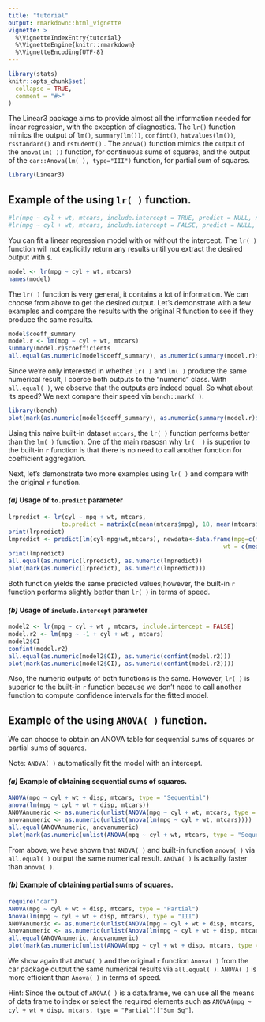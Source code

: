 ```yaml
---
title: "tutorial"
output: rmarkdown::html_vignette
vignette: >
  %\VignetteIndexEntry{tutorial}
  %\VignetteEngine{knitr::rmarkdown}
  %\VignetteEncoding{UTF-8}
---
```


```r
library(stats)
knitr::opts_chunk$set(
  collapse = TRUE,
  comment = "#>"
)
```

The Linear3 package aims to provide almost all the information needed for linear regression, with the exception of diagnostics. The `lr()` function mimics the output of `lm()`, `summary(lm())`, `confint()`, `hatvalues(lm())`, `rsstandard()` and `rstudent()` . The `anova()` function mimics the output of the `anova(lm( ))` function, for continuous sums of squares, and the output of the `car::Anova(lm( ), type="III")` function, for partial sum of squares.

```r
library(Linear3)
```

## Example of the using `lr( )` function. 

```r
#lr(mpg ~ cyl + wt, mtcars, include.intercept = TRUE, predict = NULL, na.action = 'omit')
#lr(mpg ~ cyl + wt, mtcars, include.intercept = FALSE, predict = NULL, na.action = 'impute')
```

You can fit a linear regression model with or without the intercept. The `lr( )` function will not explicitly return any results until you extract the desired output with `$`. 

```r
model <- lr(mpg ~ cyl + wt, mtcars)
names(model)
```

The `lr( )` function is very general, it contains a lot of information. We can choose from above to get the desired output. Let's demonstrate with a few examples and compare the results with the original R function to see if they produce the same results. 

```r
model$coeff_summary
model.r <- lm(mpg ~ cyl + wt, mtcars)
summary(model.r)$coefficients
all.equal(as.numeric(model$coeff_summary), as.numeric(summary(model.r)$coefficients))
```

Since we're only interested in whether `lr( )` and `lm( )` produce the same numerical result, I coerce both outputs to the "numeric" class. With `all.equal( )`, we observe that the outputs are indeed equal. So what about its speed? We next compare their speed via `bench::mark( )`.

```r
library(bench)
plot(mark(as.numeric(model$coeff_summary), as.numeric(summary(model.r)$coefficients)))
```

Using this naive built-in dataset `mtcars`, the `lr( )` function performs better than the `lm( )` function. One of the main reasosn why `lr(  )` is superior to the built-in `r` function is that there is no need to call another function for coefficient aggregation. 

Next, let's demonstrate two more examples using `lr( )` and compare with the original `r` function.

#### _(a)_ Usage of `to.predict` parameter
```r
lrpredict <- lr(cyl ~ mpg + wt, mtcars, 
               to.predict = matrix(c(mean(mtcars$mpg), 18, mean(mtcars$wt), 4), 2, 2))$predicted
print(lrpredict)
lmpredict <- predict(lm(cyl~mpg+wt,mtcars), newdata<-data.frame(mpg=c(mean(mtcars$mpg),18), 
                                                             wt = c(mean(mtcars$wt),4)))
print(lmpredict)
all.equal(as.numeric(lrpredict), as.numeric(lmpredict))
plot(mark(as.numeric(lrpredict), as.numeric(lmpredict)))
```

Both function yields the same predicted values;however, the built-in `r` function performs slightly better than `lr( )` in terms of speed. 

#### _(b)_ Usage of `include.intercept` parameter
```r
model2 <- lr(mpg ~ cyl + wt , mtcars, include.intercept = FALSE)
model.r2 <- lm(mpg ~ -1 + cyl + wt , mtcars)
model2$CI
confint(model.r2)
all.equal(as.numeric(model2$CI), as.numeric(confint(model.r2)))
plot(mark(as.numeric(model2$CI), as.numeric(confint(model.r2))))
```

Also, the numeric outputs of both functions is the same. However, `lr( )` is superior to the built-in `r` function because we don't need to call another function to compute confidence intervals for the fitted model. 

## Example of the using `ANOVA( )` function.

We can choose to obtain an ANOVA table for sequential sums of squares or partial sums of squares. 

Note: `ANOVA( )` automatically fit the model with an intercept.

#### _(a)_ Example of obtaining sequential sums of squares. 

```r
ANOVA(mpg ~ cyl + wt + disp, mtcars, type = "Sequential")
anova(lm(mpg ~ cyl + wt + disp, mtcars))
ANOVAnumeric <- as.numeric(unlist(ANOVA(mpg ~ cyl + wt, mtcars, type = "Sequential")))
anovanumeric <- as.numeric(unlist(anova(lm(mpg ~ cyl + wt, mtcars))))
all.equal(ANOVAnumeric, anovanumeric)
plot(mark(as.numeric(unlist(ANOVA(mpg ~ cyl + wt, mtcars, type = "Sequential"))), as.numeric(unlist(anova(lm(mpg ~ cyl + wt, mtcars))))))
```

From above, we have shown that `ANOVA( )` and built-in function `anova( )` via `all.equal( )` output the same numerical result. `ANOVA( )` is actually faster than `anova( )`.

#### _(b)_ Example of obtaining partial sums of squares. 
```r
require("car")
ANOVA(mpg ~ cyl + wt + disp, mtcars, type = "Partial")
Anova(lm(mpg ~ cyl + wt + disp, mtcars), type = "III")
ANOVAnumeric <- as.numeric(unlist(ANOVA(mpg ~ cyl + wt + disp, mtcars, type = "Partial")))
Anovanumeric <- as.numeric(unlist(Anova(lm(mpg ~ cyl + wt + disp, mtcars), type = "III")))
all.equal(ANOVAnumeric, Anovanumeric)
plot(mark(as.numeric(unlist(ANOVA(mpg ~ cyl + wt + disp, mtcars, type = "Partial"))), as.numeric(unlist(Anova(lm(mpg ~ cyl + wt + disp, mtcars), type = "III")))))
```

We show again that `ANOVA( )` and the original `r` function `Anova( )` from the car package output the same numerical results via `all.equal( )`. `ANOVA( )` is more efficient than `Anova( )` in terms of speed.

Hint: Since the output of `ANOVA( )` is a data.frame, we can use all the means of data frame to index or select the required elements such as `ANOVA(mpg ~ cyl + wt + disp, mtcars, type = "Partial")["Sum Sq"]`.


